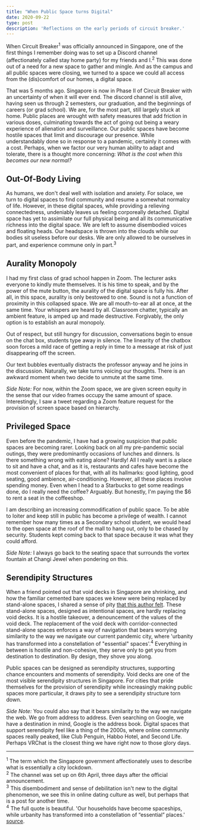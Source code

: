 ```yaml
---
title: "When Public Space turns Digital"
date: 2020-09-22
type: post
description: 'Reflections on the early periods of circuit breaker.'
---
```


When Circuit Breaker<sup>1</sup> was officially announced in Singapore, one of the first things I remember doing was to set up a Discord channel (affectionately called stay home party) for my friends and I.<sup>2</sup> This was done out of a need for a new space to gather and mingle. And as the campus and all public spaces were closing, we turned to a space we could all access from the (dis)comfort of our homes, a digital space.

That was 5 months ago. Singapore is now in Phase II of Circuit Breaker with an uncertainty of when it will ever end. The discord channel is still alive, having seen us  through 2 semesters, our graduation, and the beginnings of careers (or grad school). We are, for the most part, still largely stuck at home. Public places are wrought with safety measures that add friction in various doses, culminating towards the act of going out being a weary experience of alienation and surveillance. Our public spaces have become hostile spaces that limit and discourage our presence. While understandably done so in response to a pandemic, certainly it comes with a cost. Perhaps, when we factor our very human ability to adapt and tolerate, there is a thought more concerning: _What is the cost when this becomes our new normal?_

## Out-Of-Body Living

As humans, we don't deal well with isolation and anxiety. For solace, we turn to digital spaces to find community and resume a somewhat normalcy of life. However, in these digital spaces, while providing a relieving connectedness, undeniably leaves us feeling corporeally detached. Digital space has yet to assimilate our full physical being and all its communicative richness into the digital space. We are left to assume disembodied voices and floating heads. Our headspace is thrown into the clouds while our bodies sit useless before our desks. We are only allowed to be ourselves in part, and experience commune only in part.<sup>3</sup>

## Aurality Monopoly

I had my first class of grad school happen in Zoom. The lecturer asks everyone to kindly mute themselves. It is his time to speak, and by the power of the mute button, the aurality of the digital space is fully his. After all, in this space, aurality is only bestowed to one. Sound is not a function of proximity in this collapsed space. We are all mouth-to-ear all at once, at the same time. Your whispers are heard by all. Classroom chatter, typically an ambient feature, is amped up and made destructive. Forgivably, the only option is to establish an aural monopoly.

Out of respect, but still hungry for discussion, conversations begin to ensue on the chat box, students type away in silence. The linearity of the chatbox soon forces a mild race of getting a reply in time to a message at risk of just disappearing off the screen.

Our text bubbles eventually distracts the professor anyway and he joins in the discussion. Naturally, we take turns voicing our thoughts. There is an awkward moment when two decide to unmute at the same time.

_Side Note:_ For now, within the Zoom space, we are given screen equity in the sense that our video frames occupy the same amount of space. Interestingly, I saw a tweet regarding a Zoom feature request for the provision of screen space based on hierarchy.

## Privileged Space

Even before the pandemic, I have had a growing suspicion that public spaces are becoming rarer. Looking back on all my pre-pandemic social outings, they were predominantly occasions of lunches and dinners. Is there something wrong with eating alone? Hardly! All I really want is a place to sit and have a chat, and as it is, restaurants and cafes have become the most convenient of places for that, with all its hallmarks: good lighting, good seating, good ambience, air-conditioning. However, all these places involve spending money. Even when I head to a Starbucks to get some readings done, do I really need the coffee? Arguably. But honestly, I'm paying the $6 to rent a seat in the coffeeshop.

I am describing an increasing commodification of public space. To be able to loiter and keep still in public has become a privilege of wealth. I cannot remember how many times as a Secondary school student, we would head to the open space at the roof of the mall to hang out, only to be chased by security. Students kept coming back to that space because it was what they could afford.

_Side Note:_ I always go back to the seating space that surrounds the vortex fountain at Changi Jewel when pondering on this.

## Serendipity Structures

When a friend pointed out that void decks in Singapore are shrinking, and how the familiar cemented bare spaces we knew were being replaced by stand-alone spaces, I shared a sense of pity [that this author felt]("https://stackedhomes.com/editorial/shrinking-hdb-void-decks/#gs.foifom"). These stand-alone spaces, designed as intentional spaces, are hardly replacing void decks. It is a hostile takeover, a denouncement of the values of the void deck. The replacement of the void deck with corridor-connected stand-alone spaces enforces a way of navigation that bears worrying similarity to the way we navigate our current pandemic city, where 'urbanity has transformed into a constellation of "essential" spaces'.<sup>4</sup> Everything in between is hostile and non-cohesive, they serve only to get you from destination to destination. By design, they shove you along.

Public spaces can be designed as serendipity structures, supporting chance encounters and moments of serendipity. Void decks are one of the most visible serendipity structures in Singapore. For cities that pride themselves for the provision of serendipity while increasingly making public spaces more particular, it draws pity to see a serendipity structure torn down.

_Side Note:_ You could also say that it bears similarity to the way we navigate the web. We go from address to address. Even searching on Google, we have a destination in mind, Google is the address book. Digital spaces that support serendipity feel like a thing of the 2000s, where online community spaces really peaked, like Club Penguin, Habbo Hotel, and Second Life. Perhaps VRChat is the closest thing we have right now to those glory days.

---

<p><sup>1</sup> The term which the Singapore government affectionately uses to describe what is essentially a city lockdown.<br/>
<sup>2</sup> The channel was set up on 6th April, three days after the official announcement.<br/>
<sup>3</sup> This disembodiment and sense of debilitation isn't new to the digital phenomenon, we see this in online dating culture as well, but perhaps that is a post for another time.<br/>
<sup>4</sup> The full quote is beautiful. 'Our households have become spaceships, while urbanity has transformed into a constellation of “essential” places.' <a href="https://www.e-flux.com/architecture/at-the-border/325754/zoom-in-zoom-out">source</a>.
</p>